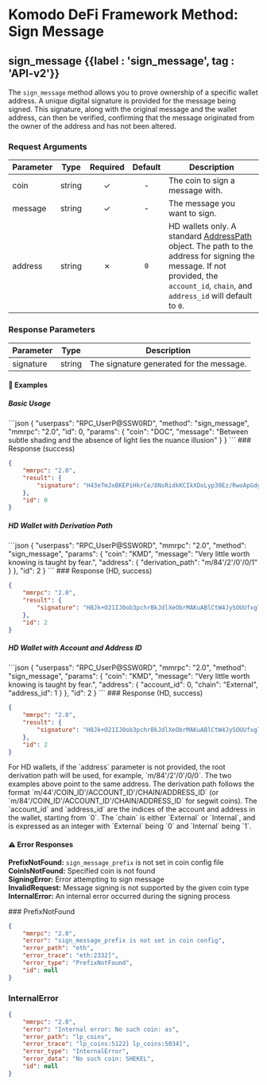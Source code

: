 
# Komodo DeFi Framework Method: Sign Message

## sign\_message {{label : 'sign_message', tag : 'API-v2'}}

The `sign_message` method allows you to prove ownership of a specific wallet address. A unique digital signature is provided for the message being signed. This signature, along with the original message and the wallet address, can then be verified, confirming that the message originated from the owner of the address and has not been altered.

### Request Arguments

| Parameter | Type   | Required | Default | Description                                                                                                                                                                                                                                             |
| --------- | ------ | :------: | :-----: | ------------------------------------------------------------------------------------------------------------------------------------------------------------------------------------------------------------------------------------------------------- |
| coin      | string |     ✓    |    -    | The coin to sign a message with.                                                                                                                                                                                                                        |
| message   | string |     ✓    |    -    | The message you want to sign.                                                                                                                                                                                                                           |
| address   | string |     ✗    |   `0`   | HD wallets only. A standard [AddressPath](/komodo-defi-framework/api/common_structures/wallet/#address-path) object. The path to the address for signing the message. If not provided, the `account_id`, `chain`, and `address_id` will default to `0`. |

### Response Parameters

| Parameter | Type   | Description                              |
| --------- | ------ | ---------------------------------------- |
| signature | string | The signature generated for the message. |

#### 📌 Examples

##### Basic Usage

<CodeGroup title="Sign Message" tag="POST" label="sign_message" mm2MethodDecorate="true">
  ```json
  {
    "userpass": "RPC_UserP@SSW0RD",
    "method": "sign_message",
    "mmrpc": "2.0",
    "id": 0,
    "params": {
      "coin": "DOC",
      "message": "Between subtle shading and the absence of light lies the nuance illusion"
    }
  }
  ```
</CodeGroup>

<CollapsibleSection expandedText="Hide Response" collapsedText="Show Response">
  ### Response (success)

  ```json
  {
      "mmrpc": "2.0",
      "result": {
          "signature": "H43eTmJxBKEPiHkrCe/8NsRidkKCIkXDxLyp30Ez/RwoApGdg89Hlvj9mTMSPGp8om5297zvdL8EVx3IdIe2swY="
      },
      "id": 0
  }
  ```
</CollapsibleSection>

##### HD Wallet with Derivation Path

<CodeGroup title="Sign Message (HD Wallet)" tag="POST" label="sign_message" mm2MethodDecorate="true">
  ```json
  {
    "userpass": "RPC_UserP@SSW0RD",
    "mmrpc": "2.0",
    "method": "sign_message",
    "params": {
      "coin": "KMD",
      "message": "Very little worth knowing is taught by fear.",
      "address": {
        "derivation_path": "m/84'/2'/0'/0/1"
      }
    },
    "id": 2
  }
  ```
</CodeGroup>

<CollapsibleSection expandedText="Hide Response" collapsedText="Show Response">
  ### Response (HD, success)

  ```json
  {
      "mmrpc": "2.0",
      "result": {
          "signature": "H8Jk+O21IJ0ob3pchrBkJdlXeObrMAKuABlCtW4JySOUUfxg7K8Vl/H3E4gdtwXqhbCu7vv+NYoIhq/bmjtBlkc="
      },
      "id": 2
  }
  ```
</CollapsibleSection>

##### HD Wallet with Account and Address ID

<CodeGroup title="Sign Message (HD Wallet, Account/Address ID)" tag="POST" label="sign_message" mm2MethodDecorate="true">
  ```json
  {
    "userpass": "RPC_UserP@SSW0RD",
    "mmrpc": "2.0",
    "method": "sign_message",
    "params": {
      "coin": "KMD",
      "message": "Very little worth knowing is taught by fear.",
      "address": {
        "account_id": 0,
        "chain": "External",
        "address_id": 1
      }
    },
    "id": 2
  }
  ```
</CodeGroup>

<CollapsibleSection expandedText="Hide Response" collapsedText="Show Response">
  ### Response (HD, success)

  ```json
  {
      "mmrpc": "2.0",
      "result": {
          "signature": "H8Jk+O21IJ0ob3pchrBkJdlXeObrMAKuABlCtW4JySOUUfxg7K8Vl/H3E4gdtwXqhbCu7vv+NYoIhq/bmjtBlkc="
      },
      "id": 2
  }
  ```
</CollapsibleSection>

<Note type="info">
  For HD wallets, if the `address` parameter is not provided, the root derivation path will be used, for example, `m/84'/2'/0'/0/0`.
  The two examples above point to the same address. The derivation path follows the format `m/44'/COIN_ID'/ACCOUNT_ID'/CHAIN/ADDRESS_ID` (or `m/84'/COIN_ID'/ACCOUNT_ID'/CHAIN/ADDRESS_ID` for segwit coins).
  The `account_id` and `address_id` are the indices of the account and address in the wallet, starting from `0`.
  The `chain` is either `External` or `Internal`, and is expressed as an integer with `External` being `0` and `Internal` being `1`.
</Note>

#### ⚠️ Error Responses

**PrefixNotFound:** `sign_message_prefix` is not set in coin config file\
**CoinIsNotFound:** Specified coin is not found\
**SigningError:** Error attempting to sign message\
**InvalidRequest:** Message signing is not supported by the given coin type\
**InternalError:** An internal error occurred during the signing process

<CollapsibleSection expandedText="Hide Error Responses" collapsedText="Show Error Responses">
  ### PrefixNotFound

  ```json
  {
      "mmrpc": "2.0",
      "error": "sign_message_prefix is not set in coin config",
      "error_path": "eth",
      "error_trace": "eth:2332]",
      "error_type": "PrefixNotFound",
      "id": null
  }
  ```

  ### InternalError

  ```json
  {
      "mmrpc": "2.0",
      "error": "Internal error: No such coin: as",
      "error_path": "lp_coins",
      "error_trace": "lp_coins:5122] lp_coins:5034]",
      "error_type": "InternalError",
      "error_data": "No such coin: SHEKEL",
      "id": null
  }
  ```
</CollapsibleSection>
